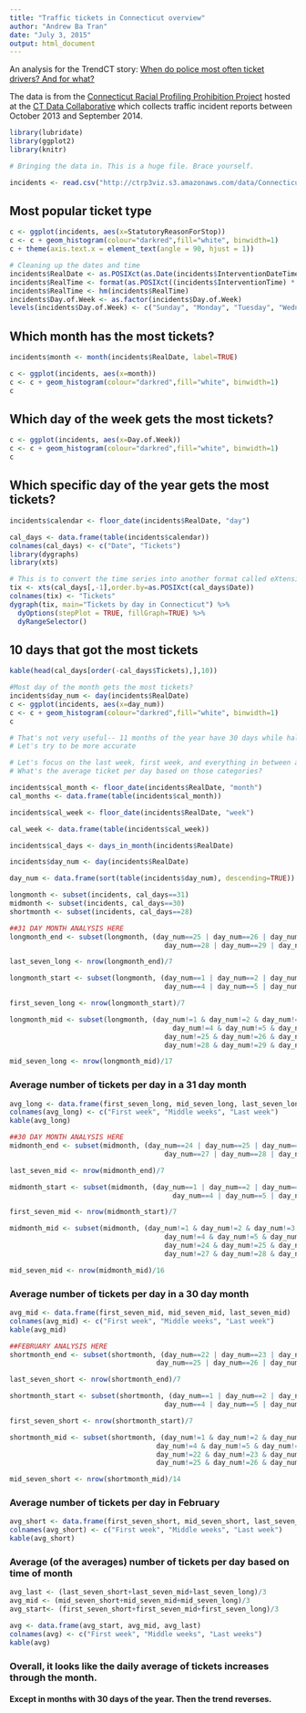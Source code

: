 ```yaml
---
title: "Traffic tickets in Connecticut overview"
author: "Andrew Ba Tran"
date: "July 3, 2015"
output: html_document
---
```


An analysis for the TrendCT story: [When do police most often ticket drivers? And for what?](http://trendct.org/2015/07/06/police-tickets-in-connecticut/)

The data is from the [Connecticut Racial Profiling Prohibition Project](http://ctrp3.ctdata.org/rawdata/) hosted at the [CT Data Collaborative](http://ctdata.org/) which collects traffic incident reports between October 2013 and September 2014.

```r
library(lubridate)
library(ggplot2)
library(knitr)
```


```r
# Bringing the data in. This is a huge file. Brace yourself.

incidents <- read.csv("http://ctrp3viz.s3.amazonaws.com/data/Connecticut_r1.csv", stringsAsFactors=FALSE)
```

## Most popular ticket type

```r
c <- ggplot(incidents, aes(x=StatutoryReasonForStop))
c <- c + geom_histogram(colour="darkred",fill="white", binwidth=1)
c + theme(axis.text.x = element_text(angle = 90, hjust = 1))

# Cleaning up the dates and time
incidents$RealDate <- as.POSIXct(as.Date(incidents$InterventionDateTime, origin="1899-12-30"))
incidents$RealTime <- format(as.POSIXct((incidents$InterventionTime) * 86400, origin = "1970-01-01"), "%H:%M")
incidents$RealTime <- hm(incidents$RealTime)
incidents$Day.of.Week <- as.factor(incidents$Day.of.Week)
levels(incidents$Day.of.Week) <- c("Sunday", "Monday", "Tuesday", "Wednesday", "Thursday", "Friday", "Saturday")
```

## Which month has the most tickets?

```r
incidents$month <- month(incidents$RealDate, label=TRUE)

c <- ggplot(incidents, aes(x=month))
c <- c + geom_histogram(colour="darkred",fill="white", binwidth=1)
c
```

## Which day of the week gets the most tickets?

```r
c <- ggplot(incidents, aes(x=Day.of.Week))
c <- c + geom_histogram(colour="darkred",fill="white", binwidth=1)
c
```

## Which specific day of the year gets the most tickets? 

```r
incidents$calendar <- floor_date(incidents$RealDate, "day")

cal_days <- data.frame(table(incidents$calendar))
colnames(cal_days) <- c("Date", "Tickets")
library(dygraphs)
library(xts)

# This is to convert the time series into another format called eXtensible Time Series
tix <- xts(cal_days[,-1],order.by=as.POSIXct(cal_days$Date))
colnames(tix) <- "Tickets"
dygraph(tix, main="Tickets by day in Connecticut") %>%
  dyOptions(stepPlot = TRUE, fillGraph=TRUE) %>%
  dyRangeSelector()
```

## 10 days that got the most tickets

```r
kable(head(cal_days[order(-cal_days$Tickets),],10))

#Most day of the month gets the most tickets?
incidents$day_num <- day(incidents$RealDate)
c <- ggplot(incidents, aes(x=day_num))
c <- c + geom_histogram(colour="darkred",fill="white", binwidth=1)
c

# That's not very useful-- 11 months of the year have 30 days while half of that has 31.
# Let's try to be more accurate

# Let's focus on the last week, first week, and everything in between as middle weeks. 
# What's the average ticket per day based on those categories?

incidents$cal_month <- floor_date(incidents$RealDate, "month")
cal_months <- data.frame(table(incidents$cal_month))

incidents$cal_week <- floor_date(incidents$RealDate, "week")

cal_week <- data.frame(table(incidents$cal_week))

incidents$cal_days <- days_in_month(incidents$RealDate)

incidents$day_num <- day(incidents$RealDate)

day_num <- data.frame(sort(table(incidents$day_num), descending=TRUE))

longmonth <- subset(incidents, cal_days==31)
midmonth <- subset(incidents, cal_days==30)
shortmonth <- subset(incidents, cal_days==28)

##31 DAY MONTH ANALYSIS HERE
longmonth_end <- subset(longmonth, (day_num==25 | day_num==26 | day_num==27 | 
                                      day_num==28 | day_num==29 | day_num==30 | day_num==31))

last_seven_long <- nrow(longmonth_end)/7

longmonth_start <- subset(longmonth, (day_num==1 | day_num==2 | day_num==3 | 
                                      day_num==4 | day_num==5 | day_num==6 | day_num==7))

first_seven_long <- nrow(longmonth_start)/7

longmonth_mid <- subset(longmonth, (day_num!=1 & day_num!=2 & day_num!=3 & 
                                        day_num!=4 & day_num!=5 & day_num!=6 & day_num!=7 &
                                      day_num!=25 & day_num!=26 & day_num!=27 & 
                                      day_num!=28 & day_num!=29 & day_num!=30 & day_num!=31))

mid_seven_long <- nrow(longmonth_mid)/17
```

### Average number of tickets per day in a 31 day month

```r
avg_long <- data.frame(first_seven_long, mid_seven_long, last_seven_long)
colnames(avg_long) <- c("First week", "Middle weeks", "Last week")
kable(avg_long)
```



```r
##30 DAY MONTH ANALYSIS HERE
midmonth_end <- subset(midmonth, (day_num==24 | day_num==25 | day_num==26 | 
                                      day_num==27 | day_num==28 | day_num==29 | day_num==30))

last_seven_mid <- nrow(midmonth_end)/7

midmonth_start <- subset(midmonth, (day_num==1 | day_num==2 | day_num==3 | 
                                        day_num==4 | day_num==5 | day_num==6 | day_num==7))

first_seven_mid <- nrow(midmonth_start)/7

midmonth_mid <- subset(midmonth, (day_num!=1 & day_num!=2 & day_num!=3 & 
                                      day_num!=4 & day_num!=5 & day_num!=6 & day_num!=7 &
                                      day_num!=24 & day_num!=25 & day_num!=26 & 
                                      day_num!=27 & day_num!=28 & day_num!=29 & day_num!=30))

mid_seven_mid <- nrow(midmonth_mid)/16

```

### Average number of tickets per day in a 30 day month

```r
avg_mid <- data.frame(first_seven_mid, mid_seven_mid, last_seven_mid)
colnames(avg_mid) <- c("First week", "Middle weeks", "Last week")
kable(avg_mid)
```



```r
##FEBRUARY ANALYSIS HERE
shortmonth_end <- subset(shortmonth, (day_num==22 | day_num==23 | day_num==24 | 
                                    day_num==25 | day_num==26 | day_num==27 | day_num==28))

last_seven_short <- nrow(shortmonth_end)/7

shortmonth_start <- subset(shortmonth, (day_num==1 | day_num==2 | day_num==3 | 
                                      day_num==4 | day_num==5 | day_num==6 | day_num==7))

first_seven_short <- nrow(shortmonth_start)/7

shortmonth_mid <- subset(shortmonth, (day_num!=1 & day_num!=2 & day_num!=3 & 
                                    day_num!=4 & day_num!=5 & day_num!=6 & day_num!=7 &
                                    day_num!=22 & day_num!=23 & day_num!=24 & 
                                    day_num!=25 & day_num!=26 & day_num!=27 & day_num!=28))

mid_seven_short <- nrow(shortmonth_mid)/14
```

### Average number of tickets per day in February

```r
avg_short <- data.frame(first_seven_short, mid_seven_short, last_seven_short)
colnames(avg_short) <- c("First week", "Middle weeks", "Last week")
kable(avg_short)
```


### Average (of the averages) number of tickets per day based on time of month
```r
avg_last <- (last_seven_short+last_seven_mid+last_seven_long)/3
avg_mid <- (mid_seven_short+mid_seven_mid+mid_seven_long)/3
avg_start<- (first_seven_short+first_seven_mid+first_seven_long)/3

avg <- data.frame(avg_start, avg_mid, avg_last)
colnames(avg) <- c("First week", "Middle weeks", "Last weeks")
kable(avg)
```

### Overall, it looks like the daily average of tickets increases through the month.
#### Except in months with 30 days of the year. Then the trend reverses.


